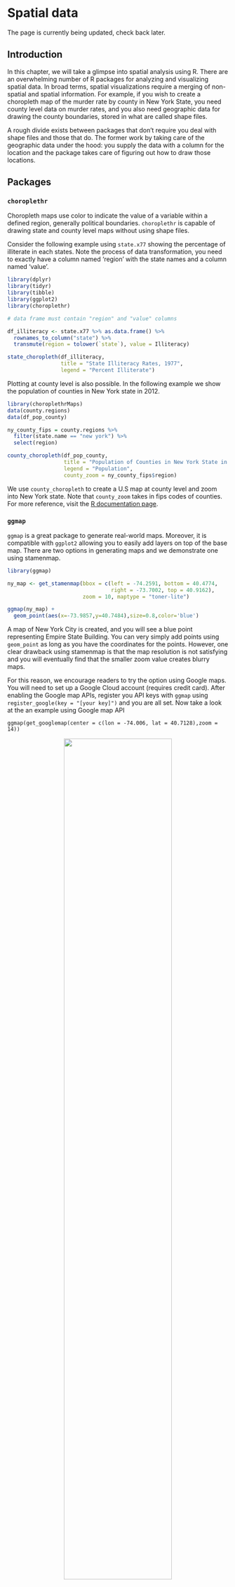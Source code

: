 # Spatial data

The page is currently being updated, check back later.

## Introduction 
In this chapter, we will take a glimpse into spatial analysis using R. There are an overwhelming number of R packages for analyzing and visualizing spatial data. In broad terms, spatial visualizations require a merging of non-spatial and spatial information. For example, if you wish to create a choropleth map of the murder rate by county in New York State, you need county level data on murder rates, and you also need geographic data for drawing the county boundaries, stored in what are called shape files. 

A rough divide exists between packages that don’t require you deal with shape files and those that do. The former work by taking care of the geographic data under the hood: you supply the data with a column for the location and the package takes care of figuring out how to draw those locations. 


## Packages

### `choroplethr`

Choropleth maps use color to indicate the value of a variable within a defined region, generally political boundaries. `choroplethr` is capable of drawing state and county level maps without using shape files.

Consider the following example using `state.x77` showing the percentage of illiterate in each states. Note the process of data transformation, you need to exactly have a column named 'region' with the state names and a column named 'value'.

```r
library(dplyr)
library(tidyr)
library(tibble)
library(ggplot2)
library(choroplethr)

# data frame must contain "region" and "value" columns

df_illiteracy <- state.x77 %>% as.data.frame() %>% 
  rownames_to_column("state") %>% 
  transmute(region = tolower(`state`), value = Illiteracy)

state_choropleth(df_illiteracy,
                 title = "State Illiteracy Rates, 1977",
                 legend = "Percent Illiterate")

```

Plotting at county level is also possible. In the following example we show the population of counties in New York state in 2012.

```r
library(choroplethrMaps)
data(county.regions)
data(df_pop_county) 

ny_county_fips = county.regions %>%
  filter(state.name == "new york") %>%
  select(region)

county_choropleth(df_pop_county, 
                  title = "Population of Counties in New York State in 2012",
                  legend = "Population",
                  county_zoom = ny_county_fips$region)
```

We use `county_choropleth` to create a U.S map at county level and zoom into New York state. Note that `county_zoom` takes in fips codes of counties. For more reference, visit the [R documentation page](https://www.rdocumentation.org/packages/choroplethr/versions/3.7.0).


### `ggmap`

`ggmap` is a great package to generate real-world maps. Moreover, it is compatible with `ggplot2` allowing you to easily add layers on top of the base map. There are two options in generating maps and we demonstrate one using stamenmap.

```r
library(ggmap)

ny_map <- get_stamenmap(bbox = c(left = -74.2591, bottom = 40.4774, 
                                 right = -73.7002, top = 40.9162),
                        zoom = 10, maptype = "toner-lite")

ggmap(ny_map) +
  geom_point(aes(x=-73.9857,y=40.7484),size=0.8,color='blue') 
```

A map of New York City is created, and you will see a blue point representing Empire State Building. You can very simply add points using `geom_point` as long as you have the coordinates for the points. However, one clear drawback using stamenmap is that the map resolution is not satisfying and you will eventually find that the smaller zoom value creates blurry maps.

For this reason, we encourage readers to try the option using Google maps. You will need to set up a Google Cloud account (requires credit card). After enabling the Google map APIs, register you API keys with `ggmap` using `register_google(key = "[your key]")` and you are all set. Now take a look at the an example using Google map API

```
ggmap(get_googlemap(center = c(lon = -74.006, lat = 40.7128),zoom = 14))
```

<center>
![](images/ggmap_google.png){width=70%}
</center>

You will see the map is at great resolution regardless of how you zoom in. For demonstration purpose, we provided a image of the map derived by running the code. For more details regarding the package usage, you can refer at [ggmap GitHub page](https://github.com/dkahle/ggmap).


## Shape file

There are cases such that no existing packages can directly create your desired map. For example, what if we want to create a map of highways in New York State. In such case, we will resort to shape files. In the following example, we use the shape file of police precinct in New York City.

### `sf`

We use `sf` library to read in shape files. One of the first thing to remember is that one shape file contains a set of files and all of them required for the shape file to run properly. However, when reading the file, we only need to use the one ending with `.shp`. For example

```r
library(sf)
ny_police = st_read('nyc_police/nypp.shp',quiet=TRUE) %>%
  mutate(Precinct = as.character(Precinct))

head(ny_police)
```

You can see that the object looks like a data set, except with a long column called geometry. The geometry column contains spatial information and is the key to map generation.

To simply see the shape, we can use `st_geometry()` to extract spatial information and feed into `plot()`

```r
plot(st_geometry(ny_police))
```

We get a map of New York City divided by police precinct. Note that if you directly feed in `ny_police` into `plot()`, you will get mulitiply maps drawn from each column. It might not create you desired maps and when you are dealing with large shape files, it will be extremely slow.

### `tmap`

Only generating the map is not particularly meaningful. We want to combine data with the map to convey some meaningful findings. Since we are using police precinct, it is only natural to use crime data.

```r
library(readxl)
library(tmap)

ny_crime <- read_xls('data/felony.xls', skip = 1) %>% 
  rename(Precinct = PCT, Crime = CRIME) %>% 
  fill(Precinct) %>% 
  filter(Crime == "TOTAL SEVEN MAJOR FELONY OFFENSES")

ny_crime <- left_join(ny_police, ny_crime)
```

We read in the felony data for nyc in 2021 and joined it with the `sf` object. Then, we create map using `tmap` package. Notice that in `tm_polygons()`, we specify the column to be `2021`.

```r
ny_crime %>% 
  tm_shape() + 
  tm_polygons("2021", palette = "Blues", title="") + 
  tm_text("Precinct", size = .65) +
  tm_layout("Major Felony Offenses in 2021 by\nNYC Police Precinct",
            title.size = .95, frame = FALSE)
```

For more usage, you can refer at [tmap:get started!](https://cran.r-project.org/web/packages/tmap/vignettes/tmap-getstarted.html)

